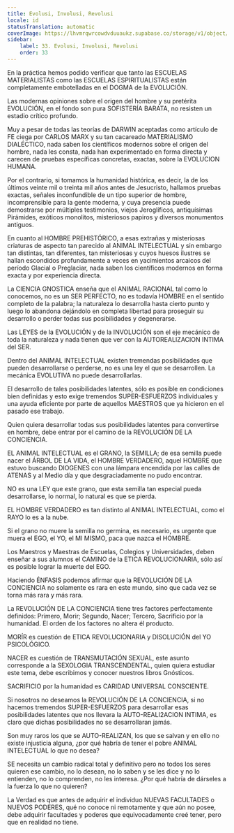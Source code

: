 ```yaml
---
title: Evolusi, Involusi, Revolusi
locale: id
statusTranslation: automatic
coverImage: https://lhvmrqwrcowdvduuaukz.supabase.co/storage/v1/object/public/strapi-uploads/small_cover-educacion-fundamental.webp-2d51a7828a2b1309555be27f7e2a61a0.webp
sidebar:
    label: 33. Evolusi, Involusi, Revolusi
    order: 33
---
```

En la práctica hemos podido verificar que tanto las ESCUELAS MATERIALISTAS como las ESCUELAS ESPIRITUALISTAS están completamente embotelladas en el DOGMA de la EVOLUCIÓN.

Las modernas opiniones sobre el origen del hombre y su pretérita EVOLUCIÓN, en el fondo son pura SOFISTERÍA BARATA, no resisten un estadio crítico profundo.

Muy a pesar de todas las teorías de DARWIN aceptadas como artículo de FE ciega por CARLOS MARX y su tan cacareado MATERIALISMO DIALÉCTICO, nada saben los científicos modernos sobre el origen del hombre, nada les consta, nada han experimentado en forma directa y carecen de pruebas específicas concretas, exactas, sobre la EVOLUCION HUMANA.

Por el contrario, si tomamos la humanidad histórica, es decir, la de los últimos veinte mil o treinta mil años antes de Jesucristo, hallamos pruebas exactas, señales inconfundible de un tipo superior de hombre, incomprensible para la gente moderna, y cuya presencia puede demostrarse por múltiples testimonios, viejos Jeroglíficos, antiquísimas Pirámides, exóticos monolitos, misteriosos papiros y diversos monumentos antiguos.

En cuanto al HOMBRE PREHISTÓRICO, a esas extrañas y misteriosas criaturas de aspecto tan parecido al ANIMAL INTELECTUAL y sin embargo tan distintas, tan diferentes, tan misteriosas y cuyos huesos ilustres se hallan escondidos profundamente a veces en yacimientos arcaicos del período Glacial o Preglaciar, nada saben los científicos modernos en forma exacta y por experiencia directa.

La CIENCIA GNOSTICA enseña que el ANIMAL RACIONAL tal como lo conocemos, no es un SER PERFECTO, no es todavía HOMBRE en el sentido completo de la palabra; la naturaleza lo desarrolla hasta cierto punto y luego lo abandona dejándolo en completa libertad para proseguir su desarrollo o perder todas sus posibilidades y degenerarse.

Las LEYES de la EVOLUCIÓN y de la INVOLUCIÓN son el eje mecánico de toda la naturaleza y nada tienen que ver con la AUTOREALIZACION INTIMA del SER.

Dentro del ANIMAL INTELECTUAL existen tremendas posibilidades que pueden desarrollarse o perderse, no es una ley el que se desarrollen. La mecánica EVOLUTIVA no puede desarrollarlas.

El desarrollo de tales posibilidades latentes, sólo es posible en condiciones bien definidas y esto exige tremendos SUPER-ESFUERZOS individuales y una ayuda eficiente por parte de aquellos MAESTROS que ya hicieron en el pasado ese trabajo.

Quien quiera desarrollar todas sus posibilidades latentes para convertirse en hombre, debe entrar por el camino de la REVOLUCIÓN DE LA CONCIENCIA.

EL ANIMAL INTELECTUAL es el GRANO, la SEMILLA; de esa semilla puede nacer el ÁRBOL DE LA VIDA, el HOMBRE VERDADERO, aquel HOMBRE que estuvo buscando DIOGENES con una lámpara encendida por las calles de ATENAS y al Medio día y que desgraciadamente no pudo encontrar.

NO es una LEY que este grano, que esta semilla tan especial pueda desarrollarse, lo normal, lo natural es que se pierda.

EL HOMBRE VERDADERO es tan distinto al ANIMAL INTELECTUAL, como el RAYO lo es a la nube.

Si el grano no muere la semilla no germina, es necesario, es urgente que muera el EGO, el YO, el MI MISMO, paca que nazca el HOMBRE.

Los Maestros y Maestras de Escuelas, Colegios y Universidades, deben enseñar a sus alumnos el CAMINO de la ETICA REVOLUCIONARIA, sólo así es posible lograr la muerte del EGO.

Haciendo ÉNFASIS podemos afirmar que la REVOLUCIÓN DE LA CONCIENCIA no solamente es rara en este mundo, sino que cada vez se torna más rara y más rara.

La REVOLUCIÓN DE LA CONCIENCIA tiene tres factores perfectamente definidos: Primero, Morir; Segundo, Nacer; Tercero, Sacrificio por la humanidad. El orden de los factores no altera él producto.

MORÍR es cuestión de ETICA REVOLUCIONARIA y DISOLUCIÓN del YO PSICOLÓGICO.

NACER es cuestión de TRANSMUTACIÓN SEXUAL, este asunto corresponde a la SEXOLOGIA TRANSCENDENTAL, quien quiera estudiar este tema, debe escribimos y conocer nuestros libros Gnósticos.

SACRIFICIO por la humanidad es CARIDAD UNIVERSAL CONSCIENTE.

Si nosotros no deseamos la REVOLUCIÓN DE LA CONCIENCIA, si no hacemos tremendos SUPER-ESFUERZOS para desarrollar esas posibilidades latentes que nos llevara la AUTO-REALI2ACION INTIMA, es claro que dichas posibilidades no se desarrollaran jamás.

Son muy raros los que se AUTO-REALIZAN, los que se salvan y en ello no existe injusticia alguna, ¿por qué habría de tener el pobre ANIMAL INTELECTUAL lo que no desea?

SE necesita un cambio radical total y definitivo pero no todos los seres quieren ese cambio, no lo desean, no lo saben y se les dice y no lo entienden, no lo comprenden, no les interesa. ¿Por qué habría de dárseles a la fuerza lo que no quieren?

La Verdad es que antes de adquirir el individuo NUEVAS FACULTADES o NUEVOS PODERES, qué no conoce ni remotamente y que aún no posee, debe adquirir facultades y poderes que equivocadamente creé tener, pero que en realidad no tiene.
